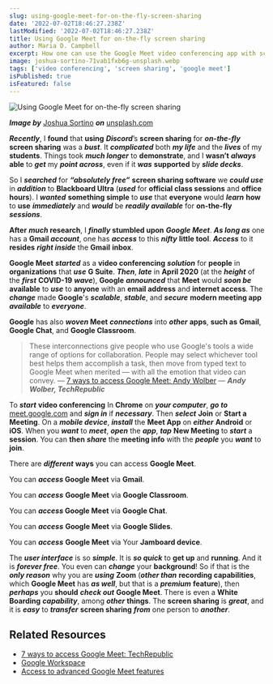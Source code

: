 ```yaml
---
slug: using-google-meet-for-on-the-fly-screen-sharing
date: '2022-07-02T18:46:27.238Z'
lastModified: '2022-07-02T18:46:27.238Z'
title: Using Google Meet for on-the-fly screen sharing
author: Maria D. Campbell
excerpt: How one can use the Google Meet video conferencing app with screen sharing capability.
image: joshua-sortino-71vab1fxb6g-unsplash.webp
tags: ['video conferencing', 'screen sharing', 'google meet']
isPublished: true
isFeatured: false
---
```


![Using Google Meet for on-the-fly screen sharing](joshua-sortino-71vab1fxb6g-unsplash.webp)

***Image by*** [Joshua Sortino](https://unsplash.com/@sortino) ***on*** [unsplash.com](https://unsplash.com/photos/71vAb1FXB6g)

**_Recently_**, I **found** that **using** **_Discord_**’s **screen sharing**
for **_on-the-fly_ screen sharing** was a **_bust_**. It **_complicated_** both **_my life_** and the **_lives_** of my **students**. Things took **_much
longer_** to **demonstrate**, and I **wasn’t** **_always_** **able** to
**_get_** my **_point across_**, even if it **_was_** **supported** by **_slide decks_**.

So I **_searched_** for **_“absolutely free”_** **screen sharing software** we
**_could use_** in **_addition_** to **Blackboard Ultra** (**_used_** for
**official class sessions** and **office hours**). I **_wanted_** **something
simple** to **_use_** that **everyone** would **_learn_** **how** to **use**
**_immediately_** and **_would_** be **_readily available_** for **on-the-fly** **_sessions_**.

**After** **_much_ research**, I **_finally_ stumbled upon** **_Google Meet_**. **_As long as_** one has a **Gmail _account_**, one has **_access_** to this **_nifty_** **little tool**. **_Access_** to it **resides** **_right inside_** the **Gmail** **inbox**.

**Google Meet** **_started_** as a **video conferencing** **_solution_** for
**people** in **organizations** that **_use_** **G Suite**. **_Then_**,
**_late_** in **April 2020** (at the **_height_** of the **_first_**
**COVID-19** **_wave_**), **Google** **_announced_** that **Meet** would **_soon be_** **available** to **_use_** to **anyone** with an **email address** and **internet access**. The **_change_** made **Google**'s **_scalable_**, **_stable_**, and **_secure_** **modern meeting app** **_available_** to **_everyone_**.

**Google** has also **_woven_ Meet** **_connections_** into **_other_**
**apps**, **such as** **Gmail**, **Google Chat**, and **Google Classroom**.

> These interconnections give people who use Google's tools a wide range of
options for collaboration. People may select whichever tool best helps them
accomplish a task, then move from typed text to Google Meet when merited —
with all the emotion that video can convey. — [7 ways to access Google Meet: Andy Wolber](https://www.techrepublic.com/article/7-ways-to-access-google-meet/) — ***Andy Wolber, TechRepublic***

To **_start_** **video conferencing** In **Chrome** on **_your computer_**,
**_go to_** [meet.google.com](https://meet.google.com/) and **_sign in_** if
**_necessary_**. Then **_select_** **Join** or **Start a Meeting**. On a
**_mobile device_**, **_install_** the **Meet App** on **_either_** **Android** or **iOS**. When you **_want_** to **_meet_**, **_open_** the **_app_**, **_tap_** **New Meeting** to **_start_** a **session**. You can **then** **_share_** the **meeting info** with the **_people_** you **_want_** to **join**.

There are **_different_** **ways** you can access **Google Meet**.

You can **_access_ Google Meet** via **Gmail**.

You can **_access_** **Google Meet** via **Google Classroom**.

You can **_access_ Google Meet** via **Google Chat**.

You can **_access_** **Google Meet** via **Google Slides**.

You can **_access_** **Google Meet** via Your **Jamboard device**.

The **_user interface_** is so **_simple_**. It is **_so quick_** to **get up** and **running**. And it is **_forever free_**. You even can **_change_** your **background**! So if that is the **_only reason_** why you are **_using_** **Zoom** (**_other than_** **recording capabilities**, which **Google Meet** has **_as well_**, but that is a **_premium_** **feature**), then **_perhaps_** you **should** **_check out_** **Google Meet**. There is even a **White Boarding** **_capability_**, among **_other_** **things**. The **screen sharing** is **_great_**, and it is **_easy_** to **_transfer_** **screen sharing** **_from_** one person to **_another_**.

## Related Resources

-   [7 ways to access Google Meet: TechRepublic](https://www.techrepublic.com/article/7-ways-to-access-google-meet/)
-   [Google Workspace](https://workspace.google.com/pricing.html)
-   [Access to advanced Google Meet features ](https://support.google.com/a/answer/10037875)

